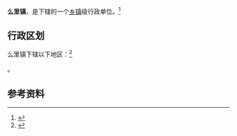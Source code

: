 {{中国乡级行政区|14/08/26/104/000}}

'''么里镇'''，是{{PRC admin/fullname|14/08/26/104/000|3}}下辖的一个[[乡镇|乡镇]]级行政单位。<ref>{{PRC admin/ref sgc|{{PRC admin/parent|14/08/26/104/000}}}}</ref>

== 行政区划 ==

么里镇下辖以下地区：<ref>{{PRC admin/ref sgc|14/08/26/104/000}}</ref>

{{PRC admin/children|14/08/26/104/000}}。

== 参考资料 ==

{{reflist}}

{{行政区划小作品}}
{{PRC admin/navcat|14/08/26/104/000}}